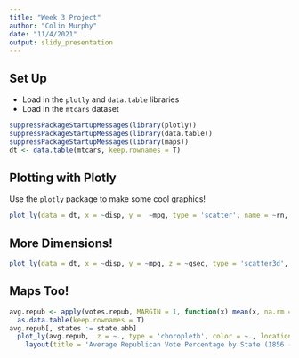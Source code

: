 ```yaml
---
title: "Week 3 Project"
author: "Colin Murphy"
date: "11/4/2021"
output: slidy_presentation
---
```

## Set Up
- Load in the `plotly` and `data.table` libraries
- Load in the `mtcars` dataset
```r
suppressPackageStartupMessages(library(plotly))
suppressPackageStartupMessages(library(data.table))
suppressPackageStartupMessages(library(maps))
dt <- data.table(mtcars, keep.rownames = T)
```

## Plotting with Plotly

Use the `plotly` package to make some cool graphics!

```r
plot_ly(data = dt, x = ~disp, y =  ~mpg, type = 'scatter', name = ~rn, color = ~qsec, showlegend = F)
```
##  More Dimensions!
```r
plot_ly(data = dt, x = ~disp, y = ~mpg, z = ~qsec, type = 'scatter3d', split = ~cyl, legendgrouptitle = list(text = 'Number of Cylinders'), hovertext = ~rn, hoverinfo = 'x+y+z+text')
```


## Maps Too! 

```r

avg.repub <- apply(votes.repub, MARGIN = 1, function(x) mean(x, na.rm = T)) %>%
  as.data.table(keep.rownames = T)
avg.repub[, states := state.abb]
  plot_ly(avg.repub,  z = ~., type = 'choropleth', color = ~., locations = ~states, locationmode = 'USA-states', colors = 'Reds') %>%  
    layout(title = 'Average Republican Vote Percentage by State (1856 - 1976)', geo = list(scope = 'usa', projection = list(type = 'albers usa')))
```
